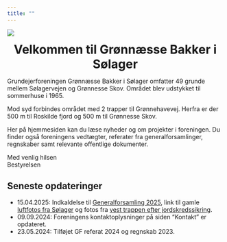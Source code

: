 ```yaml
---
title: ""
---
```


::: column-body
![](dok_omraadet/Compr_IMG_9024.jpeg)
:::


::: {.column-page style="text-align: center;"}
[**Velkommen til Grønnæsse Bakker i Sølager**]{style="font-size: 2em;"}
:::

Grundejerforeningen Grønnæsse Bakker i Sølager omfatter 49 grunde mellem Sølagervejen og Grønnesse Skov. Området blev udstykket til sommerhuse i 1965.

Mod syd forbindes området med 2 trapper til Grønnehavevej. Herfra er der 500 m til Roskilde fjord og 500 m til Grønnesse Skov.

Her på hjemmesiden kan du læse nyheder og om projekter i foreningen. Du finder også foreningens vedtægter, referater fra generalforsamlinger, regnskaber samt relevante offentlige dokumenter.

Med venlig hilsen\
Bestyrelsen


::: {.callout-note appearance="simple" collapse="false"}
## Seneste opdateringer

- 15.04.2025: Indkaldelse til [Generalforsamling 2025](posts/GF_info/index.qmd), link til gamle [luftfotos fra Sølager](dok_omraadet.qmd#danmark-set-fra-luften-før-google) og fotos fra [vest trappen efter jordskredssikring](posts/trapper/index.qmd#jordskredssikring-i-marts-2025).
- 09.09.2024: Foreningens kontaktoplysninger på siden "Kontakt" er opdateret.
- 23.05.2024: Tilføjet GF referat 2024 og regnskab 2023.

:::
